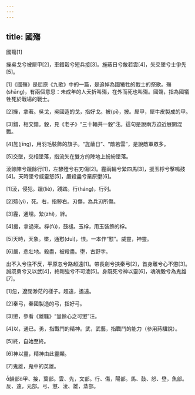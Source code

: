 ```yaml
---
---
---
```

title: 國殤
---




國殤[1]

操吳戈兮被犀甲[2]，車錯轂兮短兵接[3]。旌蔽日兮敵若雲[4]，矢交墜兮士爭先[5]。

[1]《國殤》是屈原《九歌》中的一篇，是追悼為國犧牲的戰士的祭歌。殤(shāng)，有兩個意思：未成年的人夭折叫殤，在外而死也叫殤。國殤，指為國犧牲死於戰場的戰士。

[2]操，拿著。吳戈，吳國造的戈，指好戈。被(pī)，披。犀甲，犀牛皮製成的甲。

[3]錯，相交錯。轂，見《老子》“三十輻共一轂”注。這句是說兩方迫近展開混戰。

[4]旌(jīng)，用羽毛裝飾的旗子。“旌蔽日”、“敵若雲”，是說敵軍眾多。

[5]交墜，交相墜落，指流矢在雙方的陣地上紛紛墜落。

淩餘陣兮躐餘行[1]，左驂殪兮右刃傷[2]。霾兩輪兮縶四馬[3]，援玉桴兮擊鳴鼓[4]。天時墜兮威靈怒[5]，嚴殺盡兮棄原壄[6]。

[1]淩，侵犯。躐(liè)，踐踏。行(háng)，行列。

[2]殪(yì)，死。右，指驂右。刃傷，為兵刃所傷。

[3]霾，通埋。縶(zhí)，絆。

[4]援，拿過來。桴(fú)，鼓槌。玉桴，用玉裝飾的桴。

[5]天時，天象。墜，通懟(duì)，恨。一本作“懟”。威靈，神靈。

[6]嚴，悲壯地。殺盡，被殺盡。壄，古野字。

出不入兮往不反，平原忽兮路超遠[1]。帶長劍兮挾秦弓[2]，首身離兮心不懲[3]。誠既勇兮又以武[4]，終剛強兮不可淩[5]。身既死兮神以靈[6]，魂魄毅兮為鬼雄[7]。

[1]忽，遼闊渺茫的樣子。超遠，遙遠。

[2]秦弓，秦國製造的弓，指好弓。

[3]懲，參看《離騷》“豈餘心之可懲”汪。

[4]以，通已。勇，指戰鬥的精神。武，武藝，指戰鬥的能力（參用蔣驥說）。

[5]終，自始至終。

[6]神以靈，精神由此靈顯。

[7]鬼雄，鬼中的英雄。

韻部甲、接，葉部。雲、先，文部。行、傷，陽部。馬、鼓、怒、壄，魚部。反、遠，元部。弓、懲、淩、雄，蒸部。